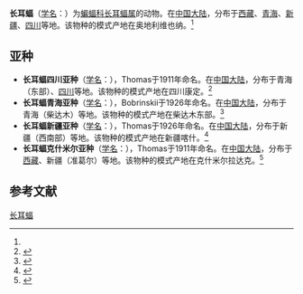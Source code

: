 {{Speciesbox
| name = 长耳蝠
| status = 
| status_system = 
| image = Plecotus austriacus (cropped).jpg
| genus = Plecotus
| species = austriacus
| authority = (Fischer, 1829)<ref name='id311'>{{cite web| url =http://www.bioinfo.cn/db05/BjdwSpecies.php?action=view&id=311| title =长耳蝠| work =《中国动物物种编目数据库》| publisher =中国科学院微生物研究所| author =中国科学院动物研究所| accessdate =2009-03-27| deadurl =yes| archiveurl =https://web.archive.org/web/20160305054555/http://www.bioinfo.cn/db05/BjdwSpecies.php?action=view&id=311| archivedate =2016-03-05}}</ref>
}}

'''长耳蝠'''（[[学名|学名]]：{{lang|la|''Plecotus austriacus''}}）为[[蝙蝠科|蝙蝠科]][[长耳蝠属|长耳蝠属]]的动物。在[[中国大陆|中国大陆]]，分布于[[西藏|西藏]]、[[青海|青海]]、[[新疆|新疆]]、[[四川|四川]]等地。该物种的模式产地在奥地利维也纳。<ref name='id311'/>

== 亚种 ==
* '''长耳蝠四川亚种'''（[[学名|学名]]：{{lang|la|''Plecotus austriacus ariel''}}），Thomas于1911年命名。在[[中国大陆|中国大陆]]，分布于青海（东部）、[[四川|四川]]等地。该物种的模式产地在四川康定。<ref name='id312'>{{cite web| url =http://www.bioinfo.cn/db05/BjdwSpecies.php?action=view&id=312| title =长耳蝠四川亚种| work =《中国动物物种编目数据库》| publisher =中国科学院微生物研究所| author =中国科学院动物研究所| accessdate =2009-03-27| deadurl =yes| archiveurl =https://web.archive.org/web/20160305001841/http://www.bioinfo.cn/db05/BjdwSpecies.php?action=view&id=312| archivedate =2016-03-05}}</ref>
* '''长耳蝠青海亚种'''（[[学名|学名]]：{{lang|la|''Plecotus austriacus kozlovi''}}），Bobrinskii于1926年命名。在[[中国大陆|中国大陆]]，分布于青海（柴达木）等地。该物种的模式产地在柴达木东部。<ref name='id313'>{{cite web| url =http://www.bioinfo.cn/db05/BjdwSpecies.php?action=view&id=313| title =长耳蝠青海亚种| work =《中国动物物种编目数据库》| publisher =中国科学院微生物研究所| author =中国科学院动物研究所| accessdate =2009-03-27| deadurl =yes| archiveurl =https://web.archive.org/web/20160305093748/http://www.bioinfo.cn/db05/BjdwSpecies.php?action=view&id=313| archivedate =2016-03-05}}</ref>
* '''长耳蝠新疆亚种'''（[[学名|学名]]：{{lang|la|''Plecotus austriacus mordax''}}），Thomas于1926年命名。在[[中国大陆|中国大陆]]，分布于新疆（西南部）等地。该物种的模式产地在新疆喀什。<ref name='id314'>{{cite web| url =http://www.bioinfo.cn/db05/BjdwSpecies.php?action=view&id=314| title =长耳蝠新疆亚种| work =《中国动物物种编目数据库》| publisher =中国科学院微生物研究所| author =中国科学院动物研究所| accessdate =2009-03-27| deadurl =yes| archiveurl =https://web.archive.org/web/20160305060759/http://www.bioinfo.cn/db05/BjdwSpecies.php?action=view&id=314| archivedate =2016-03-05}}</ref>
* '''长耳蝠克什米尔亚种'''（[[学名|学名]]：{{lang|la|''Plecotus austriacus wardi''}}），Thomas于1911年命名。在[[中国大陆|中国大陆]]，分布于[[西藏|西藏]]、新疆（准葛尔）等地。该物种的模式产地在克什米尔拉达克。<ref name='id315'>{{cite web| url =http://www.bioinfo.cn/db05/BjdwSpecies.php?action=view&id=315| title =长耳蝠克什米尔亚种| work =《中国动物物种编目数据库》| publisher =中国科学院微生物研究所| author =中国科学院动物研究所| accessdate =2009-03-27| deadurl =yes| archiveurl =https://web.archive.org/web/20160305035247/http://www.bioinfo.cn/db05/BjdwSpecies.php?action=view&id=315| archivedate =2016-03-05}}</ref>

== 参考文献 ==
{{reflist}}
{{Taxonbar|from=Q220958}}

[[Category:长耳蝠属|长耳蝠]]